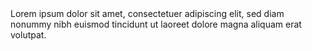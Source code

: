 
<Meta title="V4/Foundation/Scrollbar"/>

<style>
    // todo: remove this style when the custom scroll will be added to the foundation
    {
        `.scrollbar {
            overflow-y: auto;
            width: 100px;
            float: left;
            height: 100px;
            position: relative;
            margin: auto;
        }
        ::-webkit-scrollbar {
            background-color: rgba(0, 0, 0, 0.024);
            width: 8px;
            border-radius: 8px;
        }
        ::-webkit-scrollbar-thumb {
            border-radius: 8px;
            background-color: rgb(187, 187, 187);
            min-height: 24px;
        }
        ::-webkit-scrollbar-thumb:hover {
            background-color: rgb(128, 128, 128);
        }
        ::-webkit-scrollbar-corner {
            background-color: rgb(255, 255, 255);
        }
        `
    }
</style>
<div className="scrollbar">
    Lorem ipsum dolor sit amet, consectetuer adipiscing elit, sed diam nonummy nibh euismod tincidunt ut laoreet dolore
    magna aliquam erat volutpat.
</div>